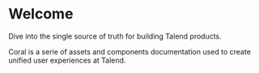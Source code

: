 
<Meta title="Welcome" />

# Welcome

Dive into the single source of truth for building Talend products.

Coral is a serie of assets and components documentation used to create unified user experiences at Talend.